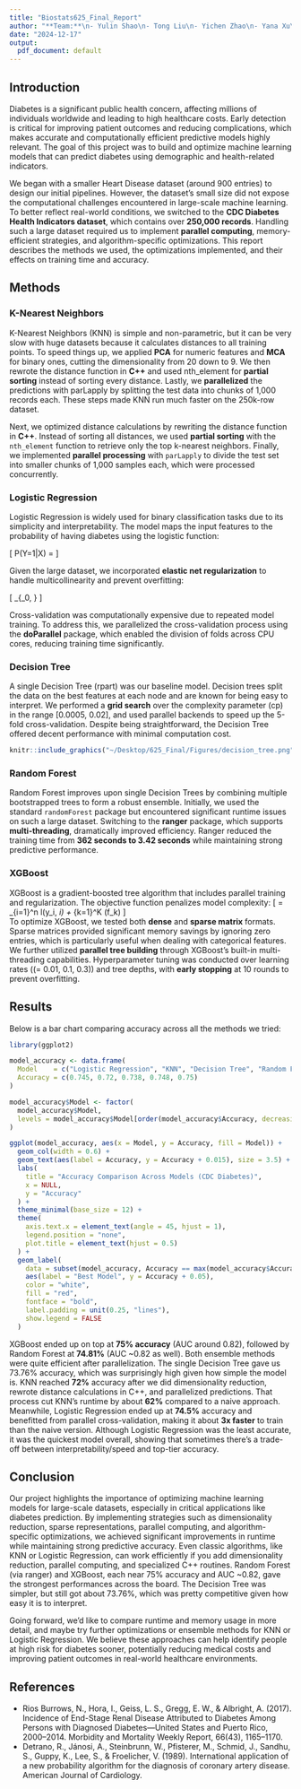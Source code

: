 ```yaml
---
title: "Biostats625_Final_Report"
author: "**Team:**\n- Yulin Shao\n- Tong Liu\n- Yichen Zhao\n- Yana Xu\n"
date: "2024-12-17"
output:
  pdf_document: default
---
```


## **Introduction**

Diabetes is a significant public health concern, affecting millions of individuals worldwide and leading to high healthcare costs. Early detection is critical for improving patient outcomes and reducing complications, which makes accurate and computationally efficient predictive models highly relevant. The goal of this project was to build and optimize machine learning models that can predict diabetes using demographic and health-related indicators.  

We began with a smaller Heart Disease dataset (around 900 entries) to design our initial pipelines. However, the dataset’s small size did not expose the computational challenges encountered in large-scale machine learning. To better reflect real-world conditions, we switched to the **CDC Diabetes Health Indicators dataset**, which contains over **250,000 records**. Handling such a large dataset required us to implement **parallel computing**, memory-efficient strategies, and algorithm-specific optimizations. This report describes the methods we used, the optimizations implemented, and their effects on training time and accuracy.

## **Methods**

### K-Nearest Neighbors

K-Nearest Neighbors (KNN) is simple and non-parametric, but it can be very slow with huge datasets because it calculates distances to all training points. To speed things up, we applied **PCA** for numeric features and **MCA** for binary ones, cutting the dimensionality from 20 down to 9. We then rewrote the distance function in **C++** and used nth_element for **partial sorting** instead of sorting every distance. Lastly, we **parallelized** the predictions with parLapply by splitting the test data into chunks of 1,000 records each. These steps made KNN run much faster on the 250k-row dataset.

Next, we optimized distance calculations by rewriting the distance function in **C++**. Instead of sorting all distances, we used **partial sorting** with the `nth_element` function to retrieve only the top k-nearest neighbors. Finally, we implemented **parallel processing** with `parLapply` to divide the test set into smaller chunks of 1,000 samples each, which were processed concurrently.

### Logistic Regression

Logistic Regression is widely used for binary classification tasks due to its simplicity and interpretability. The model maps the input features to the probability of having diabetes using the logistic function:

\[
P(Y=1|X) = \frac{1}{1 + e^{-(\beta_0 + \sum_{i=1}^p \beta_i X_i)}}
\]

Given the large dataset, we incorporated **elastic net regularization** to handle multicollinearity and prevent overfitting:

\[
\min_{\beta_0, \beta} \left[-\sum_{i=1}^n \log(P(y_i|x_i)) + \lambda(\alpha||\beta||_1 + \frac{1-\alpha}{2}||\beta||_2^2)\right]
\]

Cross-validation was computationally expensive due to repeated model training. To address this, we parallelized the cross-validation process using the **doParallel** package, which enabled the division of folds across CPU cores, reducing training time significantly.

### Decision Tree
A single Decision Tree (rpart) was our baseline model. Decision trees split the data on the best features at each node and are known for being easy to interpret. We performed a **grid search** over the complexity parameter (cp) in the range [0.0005, 0.02], and used parallel backends to speed up the 5-fold cross-validation. Despite being straightforward, the Decision Tree offered decent performance with minimal computation cost.

```r
knitr::include_graphics("~/Desktop/625_Final/Figures/decision_tree.png")
```

### Random Forest
Random Forest improves upon single Decision Trees by combining multiple bootstrapped trees to form a robust ensemble. Initially, we used the standard `randomForest` package but encountered significant runtime issues on such a large dataset. Switching to the **ranger** package, which supports **multi-threading**, dramatically improved efficiency. Ranger reduced the training time from **362 seconds to 3.42 seconds** while maintaining strong predictive performance.  

### XGBoost
XGBoost is a gradient-boosted tree algorithm that includes parallel training and regularization. The objective function penalizes model complexity:
\[
\mathcal{L} = \sum_{i=1}^n l(y_i, \hat{y}_i) + \sum_{k=1}^K \Omega(f_k)
\]  
To optimize XGBoost, we tested both **dense** and **sparse matrix** formats. Sparse matrices provided significant memory savings by ignoring zero entries, which is particularly useful when dealing with categorical features. We further utilized **parallel tree building** through XGBoost’s built-in multi-threading capabilities. Hyperparameter tuning was conducted over learning rates (\(\eta = 0.01, 0.1, 0.3\)) and tree depths, with **early stopping** at 10 rounds to prevent overfitting.  

## Results
Below is a bar chart comparing accuracy across all the methods we tried:
```r
library(ggplot2)

model_accuracy <- data.frame(
  Model    = c("Logistic Regression", "KNN", "Decision Tree", "Random Forest", "XGBoost"),
  Accuracy = c(0.745, 0.72, 0.738, 0.748, 0.75)
)

model_accuracy$Model <- factor(
  model_accuracy$Model, 
  levels = model_accuracy$Model[order(model_accuracy$Accuracy, decreasing = TRUE)]
)

ggplot(model_accuracy, aes(x = Model, y = Accuracy, fill = Model)) +
  geom_col(width = 0.6) +
  geom_text(aes(label = Accuracy, y = Accuracy + 0.015), size = 3.5) +
  labs(
    title = "Accuracy Comparison Across Models (CDC Diabetes)",
    x = NULL,
    y = "Accuracy"
  ) +
  theme_minimal(base_size = 12) +
  theme(
    axis.text.x = element_text(angle = 45, hjust = 1),
    legend.position = "none",
    plot.title = element_text(hjust = 0.5)
  ) +
  geom_label(
    data = subset(model_accuracy, Accuracy == max(model_accuracy$Accuracy)),
    aes(label = "Best Model", y = Accuracy + 0.05),
    color = "white",
    fill = "red",
    fontface = "bold",
    label.padding = unit(0.25, "lines"),
    show.legend = FALSE
  )

```
XGBoost ended up on top at **75% accuracy** (AUC around 0.82), followed by Random Forest at **74.81%** (AUC ~0.82 as well). Both ensemble methods were quite efficient after parallelization. The single Decision Tree gave us 73.76% accuracy, which was surprisingly high given how simple the model is. KNN reached **72%** accuracy after we did dimensionality reduction, rewrote distance calculations in C++, and parallelized predictions. That process cut KNN’s runtime by about **62%** compared to a naive approach. Meanwhile, Logistic Regression ended up at **74.5%** accuracy and benefitted from parallel cross-validation, making it about **3x faster** to train than the naive version. Although Logistic Regression was the least accurate, it was the quickest model overall, showing that sometimes there’s a trade-off between interpretability/speed and top-tier accuracy.

## Conclusion
Our project highlights the importance of optimizing machine learning models for large-scale datasets, especially in critical applications like diabetes prediction. By implementing strategies such as dimensionality reduction, sparse representations, parallel computing, and algorithm-specific optimizations, we achieved significant improvements in runtime while maintaining strong predictive accuracy. Even classic algorithms, like KNN or Logistic Regression, can work efficiently if you add dimensionality reduction, parallel computing, and specialized C++ routines. Random Forest (via ranger) and XGBoost, each near 75% accuracy and AUC ~0.82, gave the strongest performances across the board. The Decision Tree was simpler, but still got about 73.76%, which was pretty competitive given how easy it is to interpret.

Going forward, we’d like to compare runtime and memory usage in more detail, and maybe try further optimizations or ensemble methods for KNN or Logistic Regression. We believe these approaches can help identify people at high risk for diabetes sooner, potentially reducing medical costs and improving patient outcomes in real-world healthcare environments.

## References
- Rios Burrows, N., Hora, I., Geiss, L. S., Gregg, E. W., & Albright, A. (2017). Incidence of End-Stage Renal Disease Attributed to Diabetes Among Persons with Diagnosed Diabetes—United States and Puerto Rico, 2000–2014. Morbidity and Mortality Weekly Report, 66(43), 1165–1170.
- Detrano, R., Jánosi, A., Steinbrunn, W., Pfisterer, M., Schmid, J., Sandhu, S., Guppy, K., Lee, S., & Froelicher, V. (1989). International application of a new probability algorithm for the diagnosis of coronary artery disease. American Journal of Cardiology.